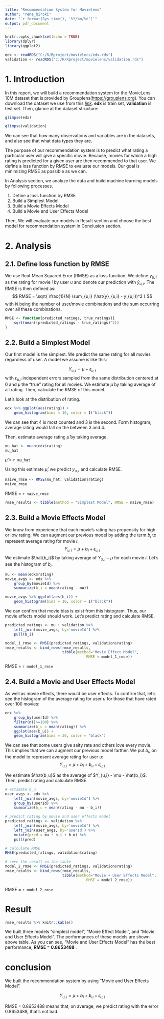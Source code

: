 ```yaml
---
title: "Recommendation System for Movielens"
author: "rene_hiroki"
date: "`r format(Sys.time(), '%Y/%m/%d')`"
output: pdf_document
---
```


```r
knitr::opts_chunk$set(echo = TRUE)
library(dplyr)
library(ggplot2)
```

```r
edx <- readRDS("C:/R/Rproject/movielens/edx.rds")
validation <- readRDS("C:/R/Rproject/movielens/validation.rds")
```

# 1. Introduction

In this report, we will build a recommendation system for the MovieLens 10M dataset that is provided by Grouplens(<https://grouplens.org>). You can download the dataset we use from this [*link*](https://drive.google.com/drive/folders/1IZcBBX0OmL9wu9AdzMBFUG8GoPbGQ38D). **edx** is train set, **validation** is test set. Then, glance at the dataset structure:  
```r
glimpse(edx)

glimpse(validation)
```

We can see that how many observations and variables are in the datasets, and also see that what data types they are. 

The purpose of our recommendation system is to predict what rating a particular user will give a specific movie. Because, movies for which a high rating is predicted for a given user are then recommended to that user. We define a loss function by RMSE to evaluate our models. Our goal is minimizing RMSE as possible as we can.

In Analysis section, we analyze the data and build machine learning models by following processes,

1. Define a loss function by RMSE
2. Build a Simplest Model
3. Build a Movie Effects Model
4. Build a Movie and User Effects Model

Then, We will evaluate our models in Result section and choose the best model for recommendation system in Conclusion section. 

\clearpage

# 2. Analysis

## 2.1. Define loss function by RMSE

We use Root Mean Squared Error (RMSE) as a loss function. We define $y_{u,i}$ as the rating for movie $i$ by user $u$ and denote our prediction with $\hat{y}_{u,i}$. The RMSE is then defined as:
$$
RMSE = \sqrt{ \frac{1}{N} \sum_{u,i} (\hat{y}_{u,i} - y_{u,i})^2 }
$$
with $N$ being the number of user/movie combinations and the sum occurring over all these combinations. 

```r
RMSE <- function(predicted_ratings, true_ratings){
    sqrt(mean((predicted_ratings - true_ratings)^2))
}
```

## 2.2. Build a Simplest Model

Our first model is the simplest. We predict the same rating for all movies regardless of user. A model we assume is like this: 

$$
Y_{u,i} = \mu + \epsilon_{u,i}
$$
with $\epsilon_{u,i}$ independent errors sampled from the same distribution centered at 0 and $\mu$ the “true” rating for all movies. We estimate $\hat{\mu}$ by taking average of all rating. Then, calculate the RMSE of this model.  

Let's look at the distribution of rating.  

```r
edx %>% ggplot(aes(rating)) + 
    geom_histogram(bins = 10, color = I("black"))
```

We can see that 4 is most counted and 3 is the second. Form histogram, average rating would fall on the between 3 and 4. 

Then, estimate average rating $\hat{\mu}$ by taking average.

```r
mu_hat <- mean(edx$rating)
mu_hat
```

$\hat{\mu}$ = `r mu_hat`  

Using this estimate $\hat{\mu}$, we predict ${y}_{u,i}$ and calculate RMSE.

```r
naive_rmse <- RMSE(mu_hat, validation$rating)
naive_rmse
```

RMSE = `r naive_rmse`  

```r
rmse_results <- tibble(method = "Simplest Model", RMSE = naive_rmse)
```


## 2.3. Build a Movie Effects Model

We know from experience that each movie's rating has propensity for high or low rating. We can augment our previous model by adding the term $b_i$ to represent average rating for movie $i$:
$$
Y_{u,i} = \mu + b_i + \epsilon_{u,i}
$$
We estimate $\hat{b_i}$ by taking average of $Y_{u,i} - \mu$ for each movie $i$. Let's see the histogram of $b_i$.

```r
mu <- mean(edx$rating) 
movie_avgs <- edx %>% 
    group_by(movieId) %>% 
    summarize(b_i = mean(rating - mu))
```

```r
movie_avgs %>% ggplot(aes(b_i)) +
    geom_histogram(bins = 10, color = I("black"))
```

We can confirm that movie bias is exist from this histogram. Thus, our movie effects model should work. Let's predict rating and calculate RMSE.  

```r
predicted_ratings <- mu + validation %>% 
    left_join(movie_avgs, by='movieId') %>%
    pull(b_i)
```

```r

model_1_rmse <- RMSE(predicted_ratings, validation$rating)
rmse_results <- bind_rows(rmse_results,
                          tibble(method="Movie Effect Model",  
                                     RMSE = model_1_rmse))
```

RMSE = `r model_1_rmse`

\clearpage

## 2.4. Build a Movie and User Effects Model

As well as movie effects, there would be user effects. To confirm that, let's see the histogram of the average rating for user $u$ for those that have rated over 100 movies:  

```r
edx %>% 
    group_by(userId) %>% 
    filter(n()>=100) %>%
    summarize(b_u = mean(rating)) %>% 
    ggplot(aes(b_u)) + 
    geom_histogram(bins = 30, color = "black")
```

We can see that some users give salty rate and others love every movie. This implies that we can augment our previous model farther. We put $b_u$ on the model to represent average rating for user $u$:
$$
Y_{u,i} = \mu + b_i + b_u + \epsilon_{u,i}
$$

We estimate $\hat{b_u}$ as the average of $Y_{u,i} - \mu - \hat{b_i}$. Then, predict rating and calculate RMSE.

```r
# estimate b_u
user_avgs <- edx %>% 
    left_join(movie_avgs, by='movieId') %>%
    group_by(userId) %>%
    summarize(b_u = mean(rating - mu - b_i))

# predict rating by movie and user effects model
predicted_ratings <- validation %>% 
    left_join(movie_avgs, by='movieId') %>%
    left_join(user_avgs, by='userId') %>%
    mutate(pred = mu + b_i + b_u) %>%
    pull(pred)

# calculate RMSE
RMSE(predicted_ratings, validation$rating)

# seve the result on the table
model_2_rmse <- RMSE(predicted_ratings, validation$rating)
rmse_results <- bind_rows(rmse_results,
                          tibble(method="Movie + User Effects Model",  
                                     RMSE = model_2_rmse))
```

RMSE = `r model_2_rmse`

\clearpage

# Result

```r
rmse_results %>% knitr::kable()
```

We built three models "simplest model", "Movie Effect Model", and "Movie and User Effects Model". The performances of these models are shown above table. As you can see, "Movie and User Effects Model" has the best performance, **RMSE = 0.8653488** .

# conclusion

We built the recommendation system by using "Movie and User Effects Model".  

$$
Y_{u,i} = \mu + b_i + b_u + \epsilon_{u,i}
$$

RMSE = 0.8653488 means that, on average, we predict rating with the error 0.8653488, that's not bad.